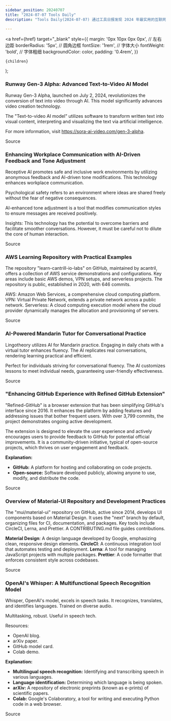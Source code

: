 ```yaml
---
sidebar_position: 20240707
title: "2024-07-07 Tools Daily"
description: "Tools Daily(2024-07-07) 通过工具日报发现 2024 年最实用的互联网软件、AI工具和产品！"

---
```



  <a
    href={href}
    target="_blank"
    style={{
      margin: '0px 10px 0px 0px', // 左右边距
      borderRadius: '5px', // 圆角边框
      fontSize: '1rem', // 字体大小
      fontWeight: 'bold', // 字体粗细
      backgroundColor: color,
      padding: '0.4rem',
    }}
  >
    {children}
  </a>
);

### Runway Gen-3 Alpha: Advanced Text-to-Video AI Model

Runway Gen-3 Alpha, launched on July 2, 2024, revolutionizes the conversion of text into video through AI. This model significantly advances video creation technology.

The "Text-to-video AI model" utilizes software to transform written text into visual content, interpreting and visualizing the text via artificial intelligence.

For more information, visit https://sora-ai-video.com/gen-3-alpha.

<Link href="https://github.com/ruanyf/weekly/issues/4777" color="#B0C4DE">Source</Link>

### Enhancing Workplace Communication with AI-Driven Feedback and Tone Adjustment

Receptive AI promotes safe and inclusive work environments by utilizing anonymous feedback and AI-driven tone modifications. This technology enhances workplace communication.

Psychological safety refers to an environment where ideas are shared freely without the fear of negative consequences.

AI-enhanced tone adjustment is a tool that modifies communication styles to ensure messages are received positively.

Insights: This technology has the potential to overcome barriers and facilitate smoother conversations. However, it must be careful not to dilute the core of human interaction.

<Link href="https://www.producthunt.com/posts/receptive-ai" color="#B0C4DE">Source</Link>

### AWS Learning Repository with Practical Examples

The repository "learn-cantrill-io-labs" on GitHub, maintained by acantril, offers a collection of AWS service demonstrations and configurations. Key areas include basic AWS demos, VPN setups, and serverless projects. The repository is public, established in 2020, with 646 commits.

AWS: Amazon Web Services, a comprehensive cloud computing platform.
VPN: Virtual Private Network, extends a private network across a public network.
Serverless: A cloud computing execution model where the cloud provider dynamically manages the allocation and provisioning of servers.

<Link href="https://github.com/acantril/learn-cantrill-io-labs" color="#B0C4DE">Source</Link>

### AI-Powered Mandarin Tutor for Conversational Practice

Lingotheory utilizes AI for Mandarin practice. Engaging in daily chats with a virtual tutor enhances fluency. The AI replicates real conversations, rendering learning practical and efficient.

Perfect for individuals striving for conversational fluency. The AI customizes lessons to meet individual needs, guaranteeing user-friendly effectiveness.

<Link href="https://www.producthunt.com/posts/lingotheory" color="#B0C4DE">Source</Link>

### "Enhancing GitHub Experience with Refined GitHub Extension"

"Refined-GitHub" is a browser extension that has been simplifying GitHub's interface since 2016. It enhances the platform by adding features and addressing issues that bother frequent users. With over 3,799 commits, the project demonstrates ongoing active development.

The extension is designed to elevate the user experience and actively encourages users to provide feedback to GitHub for potential official improvements. It is a community-driven initiative, typical of open-source projects, which thrives on user engagement and feedback.

**Explanation:**
- **GitHub:** A platform for hosting and collaborating on code projects.
- **Open-source:** Software developed publicly, allowing anyone to use, modify, and distribute the code.

<Link href="https://github.com/refined-github/refined-github" color="#B0C4DE">Source</Link>

### Overview of Material-UI Repository and Development Practices

The "mui/material-ui" repository on GitHub, active since 2014, develops UI components based on Material Design. It uses the "next" branch by default, organizing files for CI, documentation, and packages. Key tools include CircleCI, Lerna, and Prettier. A CONTRIBUTING.md file guides contributions.

**Material Design**: A design language developed by Google, emphasizing clean, responsive design elements.
**CircleCI**: A continuous integration tool that automates testing and deployment.
**Lerna**: A tool for managing JavaScript projects with multiple packages.
**Prettier**: A code formatter that enforces consistent style across codebases.

<Link href="https://github.com/mui/material-ui" color="#B0C4DE">Source</Link>

### OpenAI's Whisper: A Multifunctional Speech Recognition Model

Whisper, OpenAI's model, excels in speech tasks. It recognizes, translates, and identifies languages. Trained on diverse audio.

Multitasking, robust. Useful in speech tech.

Resources:
- OpenAI blog.
- arXiv paper.
- GitHub model card.
- Colab demo.

**Explanation:**
- **Multilingual speech recognition:** Identifying and transcribing speech in various languages.
- **Language identification:** Determining which language is being spoken.
- **arXiv:** A repository of electronic preprints (known as e-prints) of scientific papers.
- **Colab:** Google's Colaboratory, a tool for writing and executing Python code in a web browser.

<Link href="https://github.com/openai/whisper" color="#B0C4DE">Source</Link>


